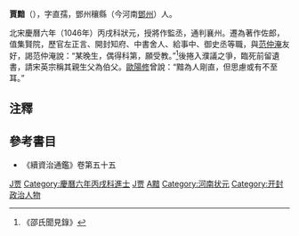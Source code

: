 '''賈黯'''（{{bd|1022年||1065年||J}}），字直孺，鄧州穰縣（今河南[[鄧州|鄧州]]）人。

北宋慶曆六年（1046年）丙戌科狀元，授將作監丞，通判襄州。遷為著作佐郎，值集賢院，歷官左正言、開封知府、中書舍人、給事中、御史丞等職，與[[范仲淹|范仲淹]]友好，謁范仲淹說：“某晚生，偶得科第，願受教。”<ref>《邵氏聞見錄》</ref>後捲入濮議之爭，臨死前留遺書，請宋英宗稱其親生父為伯父。[[歐陽修|歐陽修]]曾說：“黯為人剛直，但思慮或有不至耳。”

==注釋==
{{reflist}}

==參考書目==
* 《續資治通鑑》卷第五十五

{{河南状元}}
[[Category:宋朝狀元|J贾]]
[[Category:慶曆六年丙戌科進士|Category:慶曆六年丙戌科進士]]
[[Category:邓州人|J贾]]
[[Category:賈姓|A黯]]
[[Category:河南状元|Category:河南状元]]
[[Category:开封政治人物|Category:开封政治人物]]